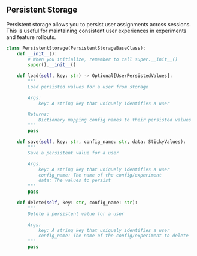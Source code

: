## Persistent Storage

Persistent storage allows you to persist user assignments across sessions. This is useful for maintaining consistent user experiences in experiments and feature rollouts.

```python
class PersistentStorage(PersistentStorageBaseClass):
    def __init__():
        # When you initialize, remember to call super.__init__()
        super().__init__()

    def load(self, key: str) -> Optional[UserPersistedValues]:
        """
        Load persisted values for a user from storage

        Args:
            key: A string key that uniquely identifies a user

        Returns:
            Dictionary mapping config names to their persisted values
        """
        pass

    def save(self, key: str, config_name: str, data: StickyValues):
        """
        Save a persistent value for a user

        Args:
            key: A string key that uniquely identifies a user
            config_name: The name of the config/experiment
            data: The values to persist
        """
        pass

    def delete(self, key: str, config_name: str):
        """
        Delete a persistent value for a user

        Args:
            key: A string key that uniquely identifies a user
            config_name: The name of the config/experiment to delete
        """
        pass
```
